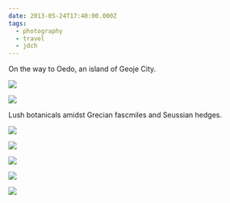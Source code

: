 ```yaml
---
date: 2013-05-24T17:40:00.000Z
tags:
  - photography
  - travel
  - jdch
---
```

On the way to Oedo, an island of Geoje City.

![](../../assets/photos/20130524-IMG_7164.jpg)

![](../../assets/photos/20130524-IMG_7105.jpg)

Lush botanicals amidst Grecian fascmiles and Seussian hedges.

![](../../assets/photos/20130524-IMG_7258.jpg)

![](../../assets/photos/20130524-IMG_7275.jpg)

![](../../assets/photos/20130524-IMG_7271.jpg)

![](../../assets/photos/20130524-IMG_7265.jpg)

![](../../assets/photos/20130524-IMG_7293.jpg)
